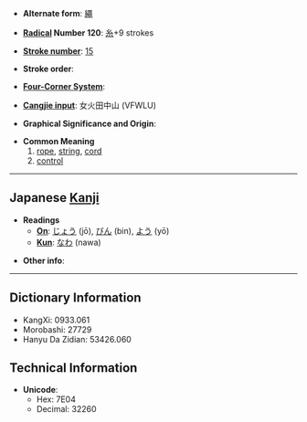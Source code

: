 * '''Alternate form''': [[繩]]

* '''[[Wiktionary:Chinese radical index| Radical]] Number 120''': [[Wiktionary:Chinese radical index 糸|糸]]+9 strokes

* '''[[Wiktionary:Chinese total strokes index|Stroke number]]''': [[Wiktionary:Chinese total strokes index 15|15]]

* '''Stroke order''': 

* '''[[Wiktionary:Chinese four corner index|Four-Corner System]]''': 

* '''[[Wiktionary:Chinese Cangjie index|Cangjie input]]''': 女火田中山 (VFWLU)

* '''Graphical Significance and Origin''': 

* '''Common Meaning'''
*#[[rope]], [[string]], [[cord]]
*# [[control]]

----

== Japanese [[Kanji]] ==

* '''Readings'''
** '''[[On]]''': [[じょう]] (jō), [[びん]] (bin), [[よう]] (yō)
** '''[[Kun]]''': [[なわ]] (nawa)

* '''Other info''':  

----

== Dictionary Information ==

* KangXi: 0933.061
* Morobashi: 27729
* Hanyu Da Zidian: 53426.060

== Technical Information ==

* '''Unicode''':
** Hex: 7E04
** Decimal: 32260